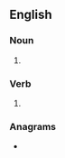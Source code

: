 {{also|SQUIDs}}
==English==

===Noun===
{{head|en|noun plural form}}

# {{plural of|squid|lang=en}}

===Verb===
{{head|en|verb form}}

# {{present of|lang=en|squid}}

===Anagrams===
* {{anagrams|en|Qudsis}}